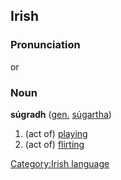 ==Irish==
===Pronunciation===
{{IPA|[ˈsuːgrə]}} or {{IPA|[ˈsuːgru]}}
===Noun===
'''súgradh''' ([[genitive|gen.]] [[súgartha]])
#(act of) [[play]]ing
#(act of) [[flirt]]ing

[[Category:Irish language]]